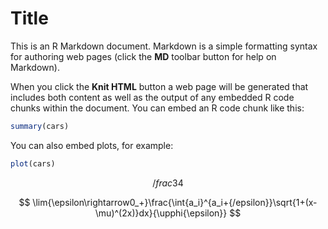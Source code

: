 Title
========================================================

This is an R Markdown document. Markdown is a simple formatting syntax for authoring web pages (click the **MD** toolbar button for help on Markdown).

When you click the **Knit HTML** button a web page will be generated that includes both content as well as the output of any embedded R code chunks within the document. You can embed an R code chunk like this:

```r
summary(cars)
```

You can also embed plots, for example:

```r
plot(cars)
```
$$
/frac{3}{4}
$$

$$
\lim{\epsilon\rightarrow0_+}\frac{\int{a_i}^{a_i+{/epsilon}}\sqrt{1+(x-\mu)^(2x)}dx}{\upphi{\epsilon}}
$$
